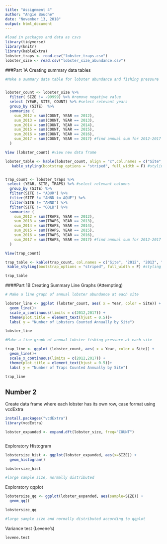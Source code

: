 ```yaml
---
title: "Assignment 4"
author: "Angie Bouche"
date: "November 13, 2018"
output: html_document
---
```


```r

#load in packages and data as csvs
library(tidyverse)
library(knitr)
library(kableExtra)
lobster_traps <- read.csv("lobster_traps.csv")
lobster_size <- read.csv("lobster_size_abundance.csv")


```

###Part 1A Creating summary data tables 

```r
#Make a summary data table for lobster abundance and fishing pressure


lobster_count <- lobster_size %>% 
  filter( SIZE != -99999) %>% #remove negative value
  select (YEAR, SITE, COUNT) %>% #select relevant years
  group_by (SITE)  %>% 
  summarize (
    sum_2012 = sum(COUNT, YEAR == 2012),
    sum_2013 = sum(COUNT, YEAR == 2013),
    sum_2014 = sum(COUNT, YEAR == 2014),
    sum_2015 = sum(COUNT, YEAR == 2015),
    sum_2016 = sum(COUNT, YEAR == 2016),
    sum_2017 = sum(COUNT, YEAR == 2017) #find annual sum for 2012-2017
  )

View (lobster_count) #view new data frame

lobster_table <- kable(lobster_count, align = "c",col.names = c("Site", "2012", "2013", "2014", "2015", "2016", "2017")) %>% #create summary table and rename columns
   kable_styling(bootstrap_options = "striped", full_width = F) #styling



```



```r

trap_count <- lobster_traps %>% 
 select (YEAR, SITE, TRAPS) %>% #select relevant columns
  group_by (SITE) %>%
  filter(SITE != "ABUR") %>%
  filter(SITE != "AHND to AQUE") %>% 
  filter(SITE != "AHND") %>%  
  filter(SITE != "GOLB") %>%  
  summarize (
    sum_2012 = sum(TRAPS, YEAR == 2012),
    sum_2013 = sum(TRAPS, YEAR == 2013),
    sum_2014 = sum(TRAPS, YEAR == 2014),
    sum_2015 = sum(TRAPS, YEAR == 2015),
    sum_2016 = sum(TRAPS, YEAR == 2016),
    sum_2017 = sum(TRAPS, YEAR == 2017) #find annual sum for 2012-2017
  ) 

View(trap_count)

trap_table <- kable(trap_count, col.names = c("Site", "2012", "2013", "2014", "2015", "2016", "2017")) %>%
 kable_styling(bootstrap_options = "striped", full_width = F) #styling

trap_table
```

####Part 1B Creating Summary Line Graphs (Attempting)

```r
# Make a line graph of annual lobster abundance at each site

lobster_line <- ggplot (lobster_count, aes( x = Year, color = Site)) +
  geom_line()+
  scale_x_continuous(limits = c(2012,2017)) +
  theme(plot.title = element_text(hjust = 0.5))+
  labs( y = "Number of Lobsters Counted Annually by Site")

lobster_line

```


```r
#Make a line graph of annual lobster fishing pressure at each site

trap_line <- ggplot (lobster_count, aes( x = Year, color = Site)) +
  geom_line()+
  scale_x_continuous(limits = c(2012,2017)) +
  theme(plot.title = element_text(hjust = 0.5))+
  labs( y = "Number of Traps Counted Annually by Site")

trap_line

```


















## Number 2
Create data frame where each lobster has its own row, case format using vcdExtra
```r

install.packages("vcdExtra")
library(vcdExtra)

lobster_expanded <- expand.dft(lobster_size, freq="COUNT")



```

Exploratory Histogram 
```r
lobstersize_hist <- ggplot(lobster_expanded, aes(x=SIZE)) +
  geom_histogram()

lobstersize_hist

#large sample size, normally distributed
```

Exploratory qqplot

```r
lobstersize_qq <- ggplot(lobster_expanded, aes(sample=SIZE)) +
  geom_qq()

lobstersize_qq

#large sample size and normally distributed according to qqplot

```

Variance test (Levene's)
```r
levene.test
```


